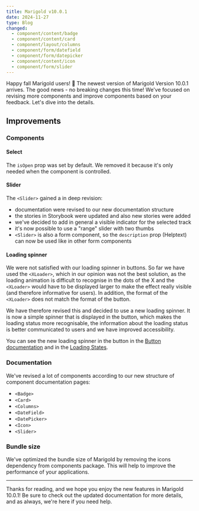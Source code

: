 ```yaml
---
title: Marigold v10.0.1
date: 2024-11-27
type: Blog
changed:
  - component/content/badge
  - component/content/card
  - component/layout/columns
  - component/form/datefield
  - component/form/datepicker
  - component/content/icon
  - component/form/slider
---
```


Happy fall Marigold users! 🍁 The newest version of Marigold Version 10.0.1 arrives. The good news - no breaking changes this time!
We've focused on revising more components and improve components based on your feedback. Let's dive into the details.

## Improvements

### Components

#### Select

The `isOpen` prop was set by default. We removed it because it's only needed when the component is controlled.

#### Slider

The `<Slider>` gained a in deep revision:

- documentation were revised to our new documentation structure
- the stories in Storybook were updated and also new stories were added
- we've decided to add in general a visible indicator for the selected track
- it's now possible to use a "range" slider with two thumbs
- `<Slider>` is also a form component, so the `description` prop (Helptext) can now be used like in other form components

#### Loading spinner

We were not satisfied with our loading spinner in buttons. So far we have used the `<XLoader>`, which in our opinion was not the best solution, as the loading animation is difficult to recognise in the dots of the X and the `<XLoader>` would have to be displayed larger to make the effect really visible (and therefore informative for users). In addition, the format of the `<XLoader>` does not match the format of the button.

We have therefore revised this and decided to use a new loading spinner. It is now a simple spinner that is displayed in the button, which makes the loading status more recognisable, the information about the loading status is better communicated to users and we have improved accessibility.

You can see the new loading spinner in the button in the [Button documentation](../../components/form/button) and in the [Loading States](../../patterns/loading-states).

### Documentation

We've revised a lot of components according to our new structure of component documentation pages:

- `<Badge>`
- `<Card>`
- `<Columns>`
- `<DateField>`
- `<DatePicker>`
- `<Icon>`
- `<Slider>`

### Bundle size

We've optimized the bundle size of Marigold by removing the icons dependency from components package. This will help to improve the performance of your applications.

---

Thanks for reading, and we hope you enjoy the new features in Marigold 10.0.1! Be sure to check out the updated documentation for more details, and as always, we're here if you need help.
